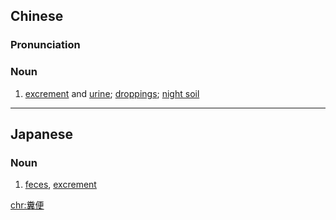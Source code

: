 {{also|粪便}}
==Chinese==
{{zh-forms|s=粪便}}

===Pronunciation===
{{zh-pron
|m=fènbiàn
|c=fan3 bin6
|cat=n
}}

===Noun===
{{zh-noun}}

# [[excrement]] and [[urine]]; [[droppings]]; [[night soil]]

----

==Japanese==
{{ja-kanjitab|ふん|べん|yomi=on}}

===Noun===
{{ja-noun|ふんべん}}

# [[feces]], [[excrement]]

[[chr:糞便]]